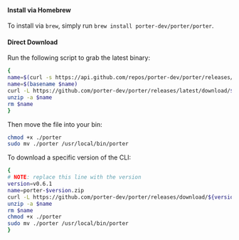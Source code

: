#### Install via Homebrew

To install via `brew`, simply run `brew install porter-dev/porter/porter`.

#### Direct Download

Run the following script to grab the latest binary:

```sh
{
name=$(curl -s https://api.github.com/repos/porter-dev/porter/releases/latest | grep "browser_download_url.*/porter_.*_Darwin_x86_64\.zip" | cut -d ":" -f 2,3 | tr -d \")
name=$(basename $name)
curl -L https://github.com/porter-dev/porter/releases/latest/download/$name --output $name
unzip -a $name
rm $name
}
```

Then move the file into your bin:

```sh
chmod +x ./porter
sudo mv ./porter /usr/local/bin/porter
```

To download a specific version of the CLI:

```sh
{
# NOTE: replace this line with the version
version=v0.6.1
name=porter-$version.zip
curl -L https://github.com/porter-dev/porter/releases/download/${version}/porter_${version}_Darwin_x86_64.zip --output $name
unzip -a $name
rm $name
chmod +x ./porter
sudo mv ./porter /usr/local/bin/porter
}
```
